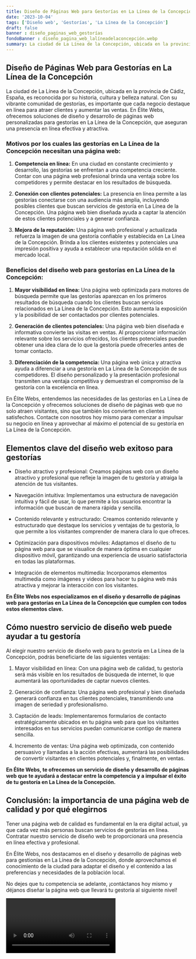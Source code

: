 ```yaml
---
title: Diseño de Páginas Web para Gestorías en La Línea de la Concepción
date: '2023-10-04'
tags: ['Diseño web', 'Gestorías', 'La Línea de la Concepción']
draft: false
banner : diseño_paginas_web_gestorías
fondoBanner : diseño_pagina_web_lalíneadelaconcepción.webp
summary: La ciudad de La Línea de la Concepción, ubicada en la provincia de Cádiz, España, es reconocida por su historia, cultura y belleza natural. Con su vibrante comunidad de gestorías, es importante que cada negocio destaque en línea para atraer clientes y aumentar las ventas. En Élite Webs, ofrecemos soluciones de diseño y desarrollo de páginas web personalizadas para gestorías en La Línea de la Concepción, que aseguran una presencia en línea efectiva y atractiva.
---
```


## Diseño de Páginas Web para Gestorías en La Línea de la Concepción

La ciudad de La Línea de la Concepción, ubicada en la provincia de Cádiz, España, es reconocida por su historia, cultura y belleza natural. Con su vibrante comunidad de gestorías, es importante que cada negocio destaque en línea para atraer clientes y aumentar las ventas. En Élite Webs, ofrecemos soluciones de diseño y desarrollo de páginas web personalizadas para gestorías en La Línea de la Concepción, que aseguran una presencia en línea efectiva y atractiva.

### Motivos por los cuales las gestorías en La Línea de la Concepción necesitan una página web:

1. **Competencia en línea:** En una ciudad en constante crecimiento y desarrollo, las gestorías se enfrentan a una competencia creciente. Contar con una página web profesional brinda una ventaja sobre los competidores y permite destacar en los resultados de búsqueda.

2. **Conexión con clientes potenciales:** La presencia en línea permite a las gestorías conectarse con una audiencia más amplia, incluyendo posibles clientes que buscan servicios de gestoría en La Línea de la Concepción. Una página web bien diseñada ayuda a captar la atención de estos clientes potenciales y a generar confianza.

3. **Mejora de la reputación:** Una página web profesional y actualizada refuerza la imagen de una gestoría confiable y establecida en La Línea de la Concepción. Brinda a los clientes existentes y potenciales una impresión positiva y ayuda a establecer una reputación sólida en el mercado local.

### Beneficios del diseño web para gestorías en La Línea de la Concepción:

1. **Mayor visibilidad en línea:** Una página web optimizada para motores de búsqueda permite que las gestorías aparezcan en los primeros resultados de búsqueda cuando los clientes buscan servicios relacionados en La Línea de la Concepción. Esto aumenta la exposición y la posibilidad de ser contactados por clientes potenciales.

2. **Generación de clientes potenciales:** Una página web bien diseñada e informativa convierte las visitas en ventas. Al proporcionar información relevante sobre los servicios ofrecidos, los clientes potenciales pueden obtener una idea clara de lo que la gestoría puede ofrecerles antes de tomar contacto.

3. **Diferenciación de la competencia:** Una página web única y atractiva ayuda a diferenciar a una gestoría en La Línea de la Concepción de sus competidores. El diseño personalizado y la presentación profesional transmiten una ventaja competitiva y demuestran el compromiso de la gestoría con la excelencia en línea.

En Élite Webs, entendemos las necesidades de las gestorías en La Línea de la Concepción y ofrecemos soluciones de diseño de páginas web que no solo atraen visitantes, sino que también los convierten en clientes satisfechos. Contacte con nosotros hoy mismo para comenzar a impulsar su negocio en línea y aprovechar al máximo el potencial de su gestoría en La Línea de la Concepción.

<GifSeo />

<Cta />

## **Elementos clave del diseño web exitoso para gestorías**

- Diseño atractivo y profesional: Creamos páginas web con un diseño atractivo y profesional que refleje la imagen de tu gestoría y atraiga la atención de tus visitantes.

- Navegación intuitiva: Implementamos una estructura de navegación intuitiva y fácil de usar, lo que permite a los usuarios encontrar la información que buscan de manera rápida y sencilla.

- Contenido relevante y estructurado: Creamos contenido relevante y estructurado que destaque los servicios y ventajas de tu gestoría, lo que permite a los visitantes comprender de manera clara lo que ofreces.

- Optimización para dispositivos móviles: Adaptamos el diseño de tu página web para que se visualice de manera óptima en cualquier dispositivo móvil, garantizando una experiencia de usuario satisfactoria en todas las plataformas.

- Integración de elementos multimedia: Incorporamos elementos multimedia como imágenes y videos para hacer tu página web más atractiva y mejorar la interacción con los visitantes.

**En Élite Webs nos especializamos en el diseño y desarrollo de páginas web para gestorías en La Línea de la Concepción que cumplen con todos estos elementos clave.**

## **Cómo nuestro servicio de diseño web puede ayudar a tu gestoría**

Al elegir nuestro servicio de diseño web para tu gestoría en La Línea de la Concepción, podrás beneficiarte de las siguientes ventajas:

1. Mayor visibilidad en línea: Con una página web de calidad, tu gestoría será más visible en los resultados de búsqueda de internet, lo que aumentará las oportunidades de captar nuevos clientes.

2. Generación de confianza: Una página web profesional y bien diseñada generará confianza en tus clientes potenciales, transmitiendo una imagen de seriedad y profesionalismo.

3. Captación de leads: Implementaremos formularios de contacto estratégicamente ubicados en tu página web para que los visitantes interesados en tus servicios puedan comunicarse contigo de manera sencilla.

4. Incremento de ventas: Una página web optimizada, con contenido persuasivo y llamadas a la acción efectivas, aumentará las posibilidades de convertir visitantes en clientes potenciales y, finalmente, en ventas.

**En Élite Webs, te ofrecemos un servicio de diseño y desarrollo de páginas web que te ayudará a destacar entre la competencia y a impulsar el éxito de tu gestoría en La Línea de la Concepción.**

## **Conclusión: la importancia de una página web de calidad y por qué elegirnos**

Tener una página web de calidad es fundamental en la era digital actual, ya que cada vez más personas buscan servicios de gestorías en línea. Contratar nuestro servicio de diseño web te proporcionará una presencia en línea efectiva y profesional.

En Élite Webs, nos destacamos en el diseño y desarrollo de páginas web para gestionías en La Línea de la Concepción, donde aprovechamos el conocimiento de la ciudad para adaptar el diseño y el contenido a las preferencias y necesidades de la población local.

No dejes que tu competencia se adelante, ¡contáctanos hoy mismo y déjanos diseñar la página web que llevará tu gestoría al siguiente nivel!

<Video />

<CtaBot job='Gestorías' city='La Línea de la Concepción'/>

<Gmaps query='La Línea de la Concepción+españa+maps' />